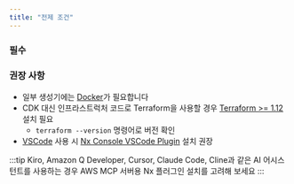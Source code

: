 ```yaml
---
title: "전제 조건"
---
```





### 필수

<Snippet name="required-prerequisites" parentHeading="Required" />

### 권장 사항

- 일부 생성기에는 [Docker](https://www.docker.com/)가 필요합니다
- CDK 대신 인프라스트럭처 코드로 Terraform을 사용할 경우 [Terraform >= 1.12](https://developer.hashicorp.com/terraform/install) 설치 필요
  - `terraform --version` 명령어로 버전 확인
- [VSCode](https://code.visualstudio.com/) 사용 시 [Nx Console VSCode Plugin](https://marketplace.visualstudio.com/items?itemName=nrwl.angular-console) 설치 권장

:::tip
Kiro, Amazon Q Developer, Cursor, Claude Code, Cline과 같은 AI 어시스턴트를 사용하는 경우 <Link path="/get_started/building-with-ai">AWS MCP 서버용 Nx 플러그인 설치</Link>를 고려해 보세요
:::